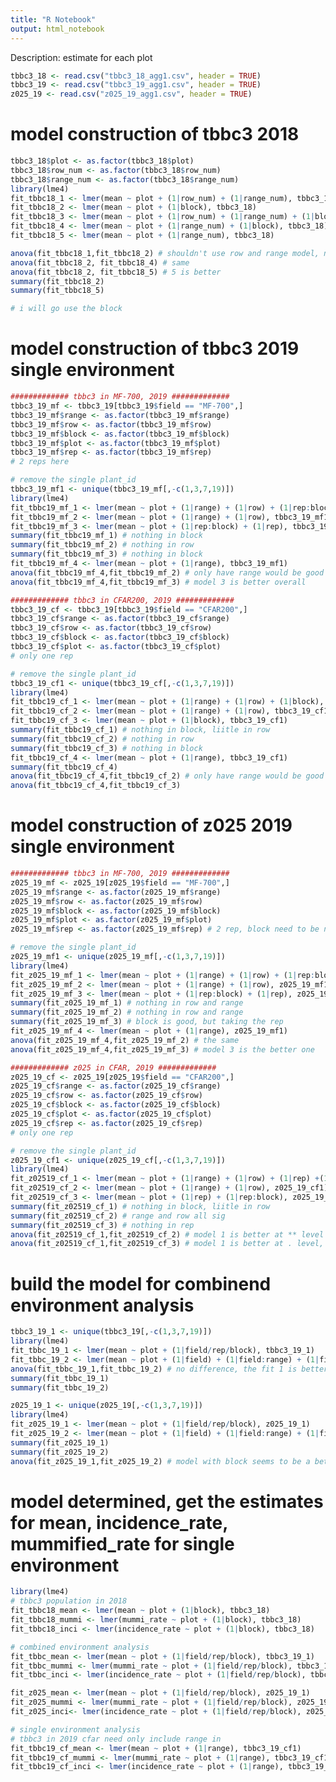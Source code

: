 ```yaml
---
title: "R Notebook"
output: html_notebook
---
```


Description: estimate for each plot 
```r
tbbc3_18 <- read.csv("tbbc3_18_agg1.csv", header = TRUE)
tbbc3_19 <- read.csv("tbbc3_19_agg1.csv", header = TRUE)
z025_19 <- read.csv("z025_19_agg1.csv", header = TRUE)
```

# model construction of tbbc3 2018
```r
tbbc3_18$plot <- as.factor(tbbc3_18$plot)
tbbc3_18$row_num <- as.factor(tbbc3_18$row_num)
tbbc3_18$range_num <- as.factor(tbbc3_18$range_num)
library(lme4)
fit_tbbc18_1 <- lmer(mean ~ plot + (1|row_num) + (1|range_num), tbbc3_18)
fit_tbbc18_2 <- lmer(mean ~ plot + (1|block), tbbc3_18)
fit_tbbc18_3 <- lmer(mean ~ plot + (1|row_num) + (1|range_num) + (1|block), tbbc3_18) # not able to converge
fit_tbbc18_4 <- lmer(mean ~ plot + (1|range_num) + (1|block), tbbc3_18)
fit_tbbc18_5 <- lmer(mean ~ plot + (1|range_num), tbbc3_18)

anova(fit_tbbc18_1,fit_tbbc18_2) # shouldn't use row and range model, not encough df
anova(fit_tbbc18_2, fit_tbbc18_4) # same
anova(fit_tbbc18_2, fit_tbbc18_5) # 5 is better
summary(fit_tbbc18_2)
summary(fit_tbbc18_5)

# i will go use the block 
``` 

# model construction of tbbc3 2019 single environment 
```r
############# tbbc3 in MF-700, 2019 #############
tbbc3_19_mf <- tbbc3_19[tbbc3_19$field == "MF-700",]
tbbc3_19_mf$range <- as.factor(tbbc3_19_mf$range)
tbbc3_19_mf$row <- as.factor(tbbc3_19_mf$row)
tbbc3_19_mf$block <- as.factor(tbbc3_19_mf$block)
tbbc3_19_mf$plot <- as.factor(tbbc3_19_mf$plot)
tbbc3_19_mf$rep <- as.factor(tbbc3_19_mf$rep)
# 2 reps here

# remove the single plant_id
tbbc3_19_mf1 <- unique(tbbc3_19_mf[,-c(1,3,7,19)])
library(lme4)
fit_tbbc19_mf_1 <- lmer(mean ~ plot + (1|range) + (1|row) + (1|rep:block) + (1|rep), tbbc3_19_mf1)
fit_tbbc19_mf_2 <- lmer(mean ~ plot + (1|range) + (1|row), tbbc3_19_mf1)
fit_tbbc19_mf_3 <- lmer(mean ~ plot + (1|rep:block) + (1|rep), tbbc3_19_mf1)
summary(fit_tbbc19_mf_1) # nothing in block
summary(fit_tbbc19_mf_2) # nothing in row
summary(fit_tbbc19_mf_3) # nothing in block
fit_tbbc19_mf_4 <- lmer(mean ~ plot + (1|range), tbbc3_19_mf1)
anova(fit_tbbc19_mf_4,fit_tbbc19_mf_2) # only have range would be good enough
anova(fit_tbbc19_mf_4,fit_tbbc19_mf_3) # model 3 is better overall
```



```r
############# tbbc3 in CFAR200, 2019 #############
tbbc3_19_cf <- tbbc3_19[tbbc3_19$field == "CFAR200",]
tbbc3_19_cf$range <- as.factor(tbbc3_19_cf$range)
tbbc3_19_cf$row <- as.factor(tbbc3_19_cf$row)
tbbc3_19_cf$block <- as.factor(tbbc3_19_cf$block)
tbbc3_19_cf$plot <- as.factor(tbbc3_19_cf$plot) 
# only one rep 

# remove the single plant_id
tbbc3_19_cf1 <- unique(tbbc3_19_cf[,-c(1,3,7,19)])
library(lme4)
fit_tbbc19_cf_1 <- lmer(mean ~ plot + (1|range) + (1|row) + (1|block), tbbc3_19_cf1)
fit_tbbc19_cf_2 <- lmer(mean ~ plot + (1|range) + (1|row), tbbc3_19_cf1)
fit_tbbc19_cf_3 <- lmer(mean ~ plot + (1|block), tbbc3_19_cf1)
summary(fit_tbbc19_cf_1) # nothing in block, liitle in row
summary(fit_tbbc19_cf_2) # nothing in row
summary(fit_tbbc19_cf_3) # nothing in block
fit_tbbc19_cf_4 <- lmer(mean ~ plot + (1|range), tbbc3_19_cf1)
summary(fit_tbbc19_cf_4)
anova(fit_tbbc19_cf_4,fit_tbbc19_cf_2) # only have range would be good enough
anova(fit_tbbc19_cf_4,fit_tbbc19_cf_3)
```


# model construction of z025 2019 single environment 
```r
############# tbbc3 in MF-700, 2019 #############
z025_19_mf <- z025_19[z025_19$field == "MF-700",]
z025_19_mf$range <- as.factor(z025_19_mf$range)
z025_19_mf$row <- as.factor(z025_19_mf$row)
z025_19_mf$block <- as.factor(z025_19_mf$block)
z025_19_mf$plot <- as.factor(z025_19_mf$plot)
z025_19_mf$rep <- as.factor(z025_19_mf$rep) # 2 rep, block need to be nested within rep

# remove the single plant_id
z025_19_mf1 <- unique(z025_19_mf[,-c(1,3,7,19)])
library(lme4)
fit_z025_19_mf_1 <- lmer(mean ~ plot + (1|range) + (1|row) + (1|rep:block) + (1|rep), z025_19_mf1)
fit_z025_19_mf_2 <- lmer(mean ~ plot + (1|range) + (1|row), z025_19_mf1)
fit_z025_19_mf_3 <- lmer(mean ~ plot + (1|rep:block) + (1|rep), z025_19_mf1)
summary(fit_z025_19_mf_1) # nothing in row and range
summary(fit_z025_19_mf_2) # nothing in row and range
summary(fit_z025_19_mf_3) # block is good, but taking the rep
fit_z025_19_mf_4 <- lmer(mean ~ plot + (1|range), z025_19_mf1)
anova(fit_z025_19_mf_4,fit_z025_19_mf_2) # the same
anova(fit_z025_19_mf_4,fit_z025_19_mf_3) # model 3 is the better one
```


```r
############# z025 in CFAR, 2019 #############
z025_19_cf <- z025_19[z025_19$field == "CFAR200",]
z025_19_cf$range <- as.factor(z025_19_cf$range)
z025_19_cf$row <- as.factor(z025_19_cf$row)
z025_19_cf$block <- as.factor(z025_19_cf$block)
z025_19_cf$plot <- as.factor(z025_19_cf$plot) 
z025_19_cf$rep <- as.factor(z025_19_cf$rep) 
# only one rep 

# remove the single plant_id
z025_19_cf1 <- unique(z025_19_cf[,-c(1,3,7,19)])
library(lme4)
fit_z02519_cf_1 <- lmer(mean ~ plot + (1|range) + (1|row) + (1|rep) +(1|rep:block), z025_19_cf1) # not able to converge
fit_z02519_cf_2 <- lmer(mean ~ plot + (1|range) + (1|row), z025_19_cf1)
fit_z02519_cf_3 <- lmer(mean ~ plot + (1|rep) + (1|rep:block), z025_19_cf1)
summary(fit_z02519_cf_1) # nothing in block, liitle in row
summary(fit_z02519_cf_2) # range and row all sig
summary(fit_z02519_cf_3) # nothing in rep
anova(fit_z02519_cf_1,fit_z02519_cf_2) # model 1 is better at ** level
anova(fit_z02519_cf_1,fit_z02519_cf_3) # model 1 is better at . level, use model 3
```


# build the model for combinend environment analysis
```r
tbbc3_19_1 <- unique(tbbc3_19[,-c(1,3,7,19)])
library(lme4)
fit_tbbc_19_1 <- lmer(mean ~ plot + (1|field/rep/block), tbbc3_19_1)
fit_tbbc_19_2 <- lmer(mean ~ plot + (1|field) + (1|field:range) + (1|field:row), tbbc3_19_1)
anova(fit_tbbc_19_1,fit_tbbc_19_2) # no difference, the fit 1 is better
summary(fit_tbbc_19_1)
summary(fit_tbbc_19_2)

z025_19_1 <- unique(z025_19[,-c(1,3,7,19)])
library(lme4)
fit_z025_19_1 <- lmer(mean ~ plot + (1|field/rep/block), z025_19_1)
fit_z025_19_2 <- lmer(mean ~ plot + (1|field) + (1|field:range) + (1|field:row), z025_19_1)
summary(fit_z025_19_1)
summary(fit_z025_19_2)
anova(fit_z025_19_1,fit_z025_19_2) # model with block seems to be a better one
```



# model determined, get the estimates for mean, incidence_rate, mummified_rate for single environment
```r
library(lme4)
# tbbc3 population in 2018
fit_tbbc18_mean <- lmer(mean ~ plot + (1|block), tbbc3_18)
fit_tbbc18_mummi <- lmer(mummi_rate ~ plot + (1|block), tbbc3_18)
fit_tbbc18_inci <- lmer(incidence_rate ~ plot + (1|block), tbbc3_18)

# combined environment analysis
fit_tbbc_mean <- lmer(mean ~ plot + (1|field/rep/block), tbbc3_19_1)
fit_tbbc_mummi <- lmer(mummi_rate ~ plot + (1|field/rep/block), tbbc3_19_1)
fit_tbbc_inci <- lmer(incidence_rate ~ plot + (1|field/rep/block), tbbc3_19_1)

fit_z025_mean <- lmer(mean ~ plot + (1|field/rep/block), z025_19_1)
fit_z025_mummi <- lmer(mummi_rate ~ plot + (1|field/rep/block), z025_19_1)
fit_z025_inci<- lmer(incidence_rate ~ plot + (1|field/rep/block), z025_19_1)

# single environment analysis
# tbbc3 in 2019 cfar need only include range in 
fit_tbbc19_cf_mean <- lmer(mean ~ plot + (1|range), tbbc3_19_cf1)
fit_tbbc19_cf_mummi <- lmer(mummi_rate ~ plot + (1|range), tbbc3_19_cf1) # my gut feeling is that mummified rate is not a good indicate here
fit_tbbc19_cf_inci <- lmer(incidence_rate ~ plot + (1|range), tbbc3_19_cf1)


```

